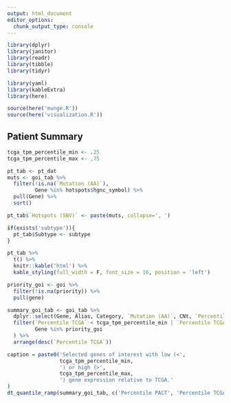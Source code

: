 ```yaml
---
output: html_document
editor_options: 
  chunk_output_type: console
---
```


```r
library(dplyr)
library(janitor)
library(readr)
library(tibble)
library(tidyr)

library(yaml)
library(kableExtra)
library(here)

source(here('munge.R'))
source(here('visualization.R'))
```

## Patient Summary
```r
tcga_tpm_percentile_min <- .25
tcga_tpm_percentile_max <- .75

```

```r
pt_tab <- pt_dat
muts <- goi_tab %>%
  filter(!is.na(`Mutation (AA)`),
         Gene %in% hotspots$hgnc_symbol) %>%
  pull(Gene) %>%
  sort()

pt_tab$`Hotspots (SNV)` <- paste(muts, collapse=', ')

if(exists('subtype')){
  pt_tab$Subtype <- subtype
}

pt_tab %>% 
  t() %>%
  knitr::kable('html') %>%
  kable_styling(full_width = F, font_size = 16, position = 'left')

```

```r
priority_goi <- goi %>%
  filter(!is.na(priority)) %>%
  pull(gene)

summary_goi_tab <- goi_tab %>%
  dplyr::select(Gene, Alias, Category, `Mutation (AA)`, CNt, `Percentile PACT`, `Percentile TCGA`, `Percentile GTEX`) %>%
  filter(`Percentile TCGA` < tcga_tpm_percentile_min | `Percentile TCGA` > tcga_tpm_percentile_max,
         Gene %in% priority_goi
  ) %>%
  arrange(desc(`Percentile TCGA`))

caption = paste0('Selected genes of interest with low (<', 
                 tcga_tpm_percentile_min,
                 ') or high (>',
                 tcga_tpm_percentile_max,
                 ') gene expression relative to TCGA.'
)
dt_quantile_ramp(summary_goi_tab, c('Percentile PACT', 'Percentile TCGA'), caption, pageLength=999)

```
